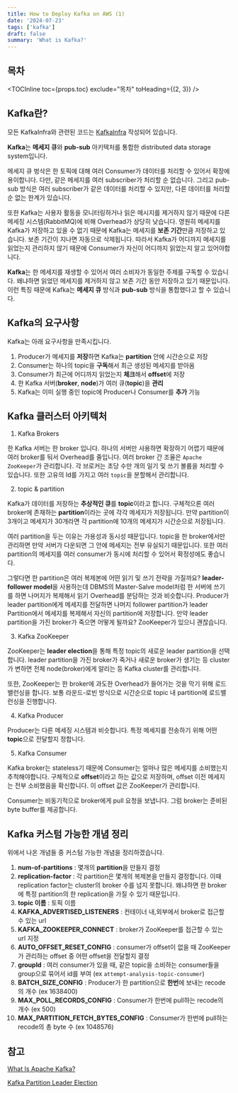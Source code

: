 ```yaml
---
title: How to Deploy Kafka on AWS (1)
date: '2024-07-23'
tags: ['kafka']
draft: false
summary: 'What is Kafka?'
---
```


## 목차

<TOCInline toc={props.toc} exclude="목차" toHeading={(2, 3)} />


## Kafka란?

모든 KafkaInfra와 관련된 코드는 [KafkaInfra](https://github.com/GoungGoung-AI-Math/KafkaInfra) 작성되어 있습니다.

**Kafka**는 **메세지 큐**와 **pub-sub** 아키텍처를 통합한 distributed data storage system입니다.

메세지 큐 벙삭은 한 토픽에 대해 여러 Consumer가 데이터를 처리할 수 있어서 확장에 용이합니다.
다만, 같은 메세지를 여러 subscriber가 처리할 순 없습니다.
그리고 pub-sub 방식은 여러 subscriber가 같은 데이터를 처리할 수 있지만, 다른 데이터를 처리할 순 없는 한계가 있습니다.

또한 Kafka는 사용자 활동을 모니터링하거나 읽은 메시지를 제거하지 않기 때문에 다른 메세징 시스템(RabbitMQ)에 비해 Overhead가 상당히 낮습니다.
영원히 메세지를 Kafka가 저장하고 있을 수 없기 때문에 Kafka는 메세지를 **보존 기간**만큼 저장하고 있습니다. 보존 기간이 지나면 자동으로 삭제됩니다.
따라서 Kafka가 어디까지 메세지를 읽었는지 관리하지 않기 때문에 Consumer가 자신이 어디까지 읽었는지 알고 있어야합니다.

**Kafka**는 한 메세지를 재생할 수 있어서 여러 소비자가 동일한 주제를 구독할 수 있습니다. 
왜냐하면 읽었던 메세지를 제거하지 않고 보존 기간 동안 저장하고 있기 때문입니다. 
이런 특징 때문에 Kafka는 **메세지 큐** 방식과 **pub-sub** 방식을 통합했다고 할 수 있습니다.

## Kafka의 요구사항

Kafka는 아래 요구사항을 만족시킵니다.

1. Producer가 메세지를 **저장**하면 Kafka는 **partition** 안에 시간순으로 저장
2. Consumer는 하나의 topic을 **구독**해서 최근 생성된 메세지를 받아옴
3. Consumer가 최근에 어디까지 읽었는지 **체크**해서 **offset**에 저장
4. 한 Kafka 서버(**broker**, **node**)가 여러 큐(**topic**)을 **관리**
5. Kafka는 이미 실행 중인 topic에 Producer나 Consumer를 **추가** 가능

## Kafka 클러스터 아키텍처

1. Kafka Brokers

한 Kafka 서버는 한 broker 입니다. 하나의 서버만 사용하면 확장하기 어렵기 때문에 여러 broker를 둬서 Overhead를 줄입니다.
여러 broker 간 조율은 `Apache ZooKeeper`가 관리합니다. 각 브로커는 초당 수만 개의 일기 및 쓰기 볼륨을 처리할 수 있습니다.
또한 고유의 Id를 가지고 여러 `topic`을 분할해서 관리합니다. 

2. topic & partition

Kafka가 데이터를 저장하는 **추상적인 큐**를 **topic**이라고 합니다.
구체적으론 여러 broker에 존재하는 **partition**이라는 곳에 각각 메세지가 저장됩니다.
만약 partition이 3개이고 메세지가 30개라면 각 partition에 10개의 메세지가 시간순으로 저장됩니다.

여러 partition을 두는 이유는 가용성과 동시성 때문입니다. topic을 한 broker에서만 관리하면 만약 서버가 다운되면 그 안에 메세지는 전부 유실되기 때문입니다.
또한 여러 partition의 메세지를 여러 consumer가 동시에 처리할 수 있어서 확정성에도 좋습니다.

그렇다면 한 partition은 여러 복제본에 어떤 읽기 및 쓰기 전략을 가질까요?
**leader-follower model**을 사용하는데 DBMS의 Master-Salve model처럼 한 서버에 쓰기를 하면 나머지가 복제해서 읽기 Overhead를 분담하는 것과 비슷합니다.
Producer가 leader partition에게 메세지를 전달하면 나머지 follower partition가 leader Partition에서 메세지를 복제해서 자신의 partition에 저장합니다.
만약 leader partition을 가진 broker가 죽으면 어떻게 될까요? ZooKeeper가 있으니 괜찮습니다.

3. Kafka ZooKeeper

ZooKeeper는 **leader election**을 통해 특정 topic의 새로운 leader partition을 선택합니다.
leader partition을 가진 broker가 죽거나 새로운 broker가 생기는 등 cluster가 변하면 전체 node(broker)에게 알리는 등 Kafka cluster를 관리합니다.

또한, ZooKeeper는 한 broker에 과도한 Overhead가 들어가는 것을 막기 위해 로드밸런싱을 합니다.
보통 라운드-로빈 방식으로 시간순으로 topic 내 partition에 로드밸런싱을 진행합니다.

4. Kafka Producer

Producer는 다른 메세징 시스템과 비슷합니다. 특정 메세지를 전송하기 위해 어떤 **topic**으로 전달할지 정합니다.

5. Kafka Consumer

Kafka broker는 stateless기 때문에 Consumer는 얼마나 많은 메세지를 소비했는지 추척해야합니다.
구체적으로 **offset**이라고 하는 값으로 저장하며, offset 이전 메세지는 전부 소비했음을 확신합니다.
이 offset 값은 ZooKeeper가 관리합니다.

Consumer는 비동기적으로 broker에게 pull 요청을 보냅니다. 그럼 broker는 준비된 byte buffer를 제공합니다.

## Kafka 커스텀 가능한 개념 정리

위에서 나온 개념들 중 커스텀 가능한 개념을 정리하겠습니다.

1. **num-of-partitions** : 몇개의 **partition**을 만들지 결정
2. **replication-factor** : 각 partition은 몇개의 복제본을 만들지 결정합니다. 이때 replication factor는 cluster의 broker 수를 넘지 못합니다. 왜냐하면 한 broker에 특정 partition의 한 replication을 가질 수 있기 때문입니다.
3. **topic 이름** : 토픽 이름
4. **KAFKA_ADVERTISED_LISTENERS** : 컨테이너 내,외부에서 broker로 접근할 수 있는 url
5. **KAFKA_ZOOKEEPER_CONNECT** : broker가 ZooKeeper를 접근할 수 있는 url 지정
6. **AUTO_OFFSET_RESET_CONFIG** : consumer가 offset이 없을 때 ZooKeeper가 관리하는 offset 중 어떤 offset을 전달할지 결정
7. **groupId** : 여러 consumer가 있을 때, 같은 topic을 소비하는 consumer들을 group으로 묶어서 id를 부여 (ex `attempt-analysis-topic-consumer`)
8. **BATCH_SIZE_CONFIG** : Producer가 한 partition으로 **한번**에 보내는 recode의 개수 (ex 1638400)
9. **MAX_POLL_RECORDS_CONFIG** : Consumer가 한번에 pull하는 recode의 개수 (ex 500)
10. **MAX_PARTITION_FETCH_BYTES_CONFIG** : Consumer가 한번에 pull하는 recode의 총 byte 수 (ex 1048576)

## 참고

[What Is Apache Kafka?](https://spiceworks.com/tech/data-management/articles/what-is-kafka/)

[Kafka Partition Leader Election](https://www.linkedin.com/pulse/kafka-partition-leader-election-hanh-ng%C3%B4-te6ic/)